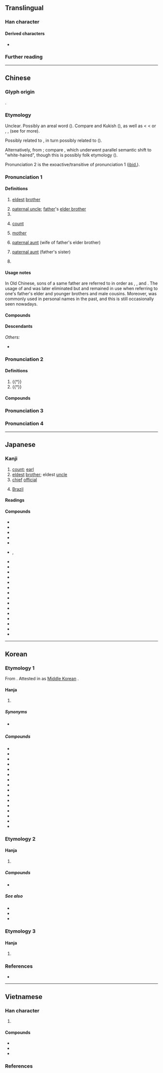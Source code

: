 {{also|旧}}
{{character info/new}}
==Translingual==

===Han character===
{{Han char|rn=9|rad=人|as=05|sn=7|four=26200|canj=OHA|ids=⿰亻白}}

====Derived characters====
* {{l|mul|[[𪡈]], [[𫼻]], [[𣵁]], [[𬂺]], [[𣨔]], [[𦀪]], [[𮘓]], [[𧇚]], [[𠩡]], [[𪧐]], [[𦯉]], [[𮅓]], [[𬡹]], [[𨵁]], [[𦼑]], [[𦿛]], [[𪥷]], [[𢍑]], [[𧎧]], [[𦪥]], [[𧑲]], [[𩥥]], [[𨘐]]}}

===Further reading===
{{wikidata|Q55406142}}
{{Han ref|kx=0096.160|dkj=00466|dj=0204.200|hdz=10136.020|uh=4F2F}}

----

==Chinese==
{{zh-forms}}

===Glyph origin===
{{Han etym}}
{{Han compound|人|白|ls=psc|c1=s|c2=p|t1=person}}.

===Etymology===
Unclear. Possibly an areal word ({{zh-ref|Schuessler, 2007}}). Compare {{cog|mro|tr=rak|t=eldest brother}} and Kukish {{m|und||prak|t=eldest brother}} ({{zh-ref|Löffler, 1966}}), as well as {{cog|lhu|phâ||god; lord}} < {{cog|th|พระ}} < {{cog|mkh-okm|bra}} or {{cog|mkh-okm-A|braḥ}}, {{m|mkh-okm|braḥh}}, {{m|mkh-okm|brah||[[distinguished]]; [[divine]]; [[excellent]]; [[holy]]; [[sacred]]; [[superior]]; etc.}} (see {{cog|km|ព្រះ}} for more).

Possibly related to {{inh|zh|sit-pro|*bʷaŋ ~ *pʷaŋ||(paternal) uncle; elder brother}}, in turn possibly related to {{och-l|兄|elder brother}} ({{zh-ref|Benedict, 1972}}).

Alternatively, from {{och-l|白|white}}; compare {{och-l|皤|white}}, which underwent parallel semantic shift to "white-haired", though this is possibly folk etymology ({{zh-ref|Schuessler, 2007}}).

Pronunciation 2 is the exoactive/transitive of pronunciation 1 ([[ibid.]]).

===Pronunciation 1===
{{zh-pron
|m=bó,bǎi,bāi
|m_note=bǎi - vernacular (“husband’s elder brother”, e.g. {{zh-l|*大伯子}}); bāi - vernacular in some words ({{zh-l|*伯伯}})
|m-s=be2
|c=baak3
|h=pfs=pak
|mn=xm,qz,tw:peh/zz:peeh/xm,zz,tw:pek/qz:piak/tw:phek/xm,tw:pit
|mn_note=peh - vernacular; pek/piak - literary, surname; phek - literary (limited, e.g. {{lang|zh|山伯}}); pit - only used in {{zh-l|*伯勞}}
|mn-t=bêh4
|mc=y
|oc=y
|ma=y
|cat=n,pn
}}

====Definitions====
{{zh-hanzi}}

# {{lb|zh|archaic}} [[eldest]] [[brother]]
# [[paternal uncle]]; [[father]]'s [[elder brother]]
# {{n-g|form of address for [[senior]] [[male]]s}}
# {{lb|zh|historical}} [[count#Etymology 2|count]] {{gloss|rank}}
#: {{zh-also|五等爵位}}
# {{lb|zh|Jilu Mandarin}} [[mother]]
# {{lb|zh|Jilu Mandarin}} [[paternal aunt]] (wife of father's elder brother)
# {{lb|zh|Wu}} [[paternal aunt]] (father's sister)
# {{surname|lang=zh}}

====Usage notes====
In Old Chinese, sons of a same father are referred to in order as {{zh-l|伯|first}}, {{zh-l|仲|second}}, {{zh-l|叔|third}} and {{zh-l|季 |fourth}}. The usage of {{zh-l|*仲}} and {{zh-l|*季}} was later eliminated but {{zh-l|*伯}} and {{zh-l|*叔}} remained in use when referring to one's father's elder and younger brothers and male cousins. Moreover, {{zh-l|伯仲叔季}} was commonly used in personal names in the past, and this is still occasionally seen nowadays.

====Compounds====
{{zh-der|伯子|大伯子|伯勞鳥|伯恩斯坦|叔伯|希伯來人|兗州八伯|伯仲叔季|伯樂|伯明罕|伯道之憂|伯牙鼓琴|二伯|伯壎仲篪|伯封|伍伯|伯子牙|伯力協定|伯斯|伯慮國|伯克|哈伯|伯勞飛燕|伯俞泣杖|伯恩|伯娘|世伯|宗伯|伯牙絕絃|伯樂一顧|伯姊|將伯之助|伯氏|伯兄|伯父|伯益|兔毛大伯|伯夷叔齊|伯夷|伯夷父|伯叔|伯強|伯靈|慶伯利|伯仲之間|將伯|伯魚|伯舒拉嶺|伯喈倒屣|岳伯|公道伯|伯服|伯力|伯陽|從伯|匠伯|伯公|伯伯|侯伯|伯舅|伯道無兒|年伯|伯濟國|希伯來|伯母|伯兮|師伯|巷伯|伯趙氏|伯彝|州伯|伯歌季舞|屠伯|仟伯|希伯來書|伯克制度|八伯|公伯|伯遠帖|伯陵|伯邑考|伯勞|伯祖|大伯|伯雍種玉|伯婆|土伯特|小宗伯|伯克來|姻伯|亞伯拉罕|伯禹|什伯|伯利恆|伯祖母|伯仲|河伯娶婦|案伯|梁山伯|牧伯|族伯|相驚伯有|河伯從事|猾伯|溫尼伯|拉伯蘭|洛伯|河伯|河伯使者|方伯|袞州八伯|老伯|老伯呆|郎伯|箕伯|紅尾伯勞|阿拉伯語|邦伯|魚伯|馬伯六|風魔九伯|風伯|笨伯|韋伯|詩伯|貫伯|阿拉伯膠|阿拉伯|錫伯族|西伯|阿伯|風伯雨師|西伯利亞|閼伯}}

====Descendants====
{{CJKV||はく|jt=count|백|kt=count|bá|vt=count}}
''Others:''
* {{desc|bor=y|mnc|ᠪᡝ}}

===Pronunciation 2===
{{zh-pron
|m=bà
|c=baa3
|mn=pà
|cat=n,v
}}

====Definitions====
{{zh-hanzi}}

# {{†}} {{zh-alt-form|霸|feudal chief}}
# {{†}} {{zh-alt-form|霸|to dominate; to lead}}

====Compounds====
{{zh-der|fold=1|五伯|伯圖|南面稱伯|伯業}}

===Pronunciation 3===
{{zh-see|陌|v}}

===Pronunciation 4===
{{zh-see|佰|v}}

----

==Japanese==
{{attention|ja|Dog's breakfast. Needs major reworking + expansion.}}

===Kanji===
{{ja-kanji|grade=c|rs=人05}}

# [[count]]; [[earl]]
# [[eldest]] [[brother]]; eldest [[uncle]]
# [[chief]] [[official]]
# {{lb|ja|abbreviation|sort=はく}} [[Brazil]]

====Readings====
{{ja-readings
|goon=ひゃく, へ
|kanon=はく, は
|kun=おさ-, はたがしら-
}}

====Compounds====
{{der-top3|Compounds}}
* {{ja-r|伯%兄|はっ%けい}}
* {{ja-r|伯%州|^はく%しゅう}}
* {{ja-r|伯%叔|はく%しゅく}}
* {{ja-r|伯%爵|はく%しゃく}}
* {{ja-r|伯%仲|はく%ちゅう}}
* {{ja-r|伯%楽|ばく%ろう}}, {{ja-r|伯%楽|ばく%らく}}
* {{ja-r|医%伯|い%はく}}
* {{ja-r|画%伯|が%はく}}
* {{ja-r|河%伯|か%はく}}
* {{ja-r|侯%伯|こう%はく}}
* {{ja-r|日%伯|にっ%ぱく}}
* {{ja-r|方%伯|ほう%はく}}
* {{ja-r|伯%夫%人|はく%ふ%じん}}
* {{ja-r|神%祇%伯|じん%ぎ%はく}}
* {{ja-r|伯%爵|はく%しゃく}}
* {{ja-r|伯父|おじ}}
* {{ja-r|伯母|おば}}
* {{ja-r|伯%耆|^ほう%き}}
* {{ja-r|伯%林|ベル%リン|[[Berlin]]}}
* {{ja-r|希%伯%来|ヘ%ブ%ライ|[[Hebrew]]}}
* {{ja-r|伯剌西爾|ブラジル|[[Brazil]]}}
{{der-bottom}}

----

==Korean==

===Etymology 1===
From {{der|ko|ltc|-}} {{ltc-l|伯}}. Attested in {{w2|ko|s:훈몽자회/天倫#상31B|훈몽자회／訓蒙字會|tr=-}} as [[Middle Korean]] {{m|okm|ᄇᆡᆨ〮}}.

====Hanja====
{{ko-hanja-search}}
{{ko-hanja|[[맏]], [[큰아버지]]|백}}

# {{hanja form of|백|[[eldest]] ([[elder]]) [[brother]]}}

=====Synonyms=====
* {{sense|eldest (elder) brother}} {{l|ko|昆|tr={{m|ko|곤}}}}

=====Compounds=====
{{der-top3|Compounds}}
* {{ko-l|백구|伯舅}}
* {{ko-l|백낭|伯娘}}
* {{ko-l|백락|伯樂}}
* {{ko-l|백로|伯勞}}
* {{ko-l|백모|伯母|father's elder brother's wife}}
* {{ko-l|백부|伯父|father's elder brother}}
* {{ko-l|백숙|伯叔}}
* {{ko-l|백씨|伯氏}}
* {{ko-l|백자|伯姊}}
* {{ko-l|백작|伯爵}}
* {{ko-l|백중|伯仲}}
* {{ko-l|백형|伯兄}}
* {{ko-l|백아절현|伯牙絶鉉}}
* {{ko-l|백이숙제|伯夷叔齊}}
* {{ko-l|백중숙계|伯仲叔季}}
* {{ko-l|백중지간|伯仲之間}}
{{der-bottom}}

===Etymology 2===

====Hanja====
{{ko-hanja|[[두목]], [[우두머리]]|패}}

# {{hanja form of|패|[[feudal]] [[chief]]; [[chieftain]]; [[feudal]] [[rank]] [[count]]; [[earl]] (abolished in the late 14th century)}}

=====Compounds=====
* {{ko-l|패주|伯主}}

=====See also=====
* {{l|ko|佰|tr={{m|ko|백}}|gloss=[[centurion]]}}
* {{l|ko|汗|tr={{m|ko|한}}|gloss=[[Khan]]}}
* {{l|ko|可汗|tr={{m|ko|가한}}|gloss=[[Khagan]]}}

===Etymology 3===

====Hanja====
{{ko-hanja|길|맥}}

# {{lb|ko|Literary Chinese}} {{alt form|ko|陌|tr={{m|ko|맥}}}}

===References===
* {{R:hanjadoc}}

----

==Vietnamese==

===Han character===
{{vi-readings|rs=人05
|hanviet=bá-tdcndg;tdcntd;gdhn;bonet;genibrel, bác-genibrel
|phienthiet=
|nom=bá-tdcndg;tdcntd;gdhn, bác-tdcntd;gdhn;btcn
}}

# {{han tu form of|bá|[[paternal uncle]]; [[father]]'s [[older brother]]}}

====Compounds====
{{der-top3|Compounds}}
* {{vi-l|伯父|bá phụ}}
* {{vi-l|伯爵|bá tước}}
* {{vi-l|師伯|sư bá}}
{{der-bottom}}

===References===
<references/>